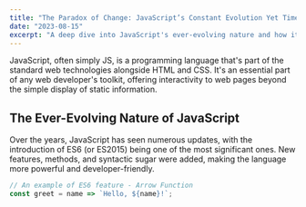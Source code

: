 ```yaml
---
title: "The Paradox of Change: JavaScript’s Constant Evolution Yet Timeless Essence"
date: "2023-08-15"
excerpt: "A deep dive into JavaScript's ever-evolving nature and how its core remains unchanged."
---
```


JavaScript, often simply JS, is a programming language that's part of the standard web technologies alongside HTML and CSS. It's an essential part of any web developer's toolkit, offering interactivity to web pages beyond the simple display of static information.

## The Ever-Evolving Nature of JavaScript

Over the years, JavaScript has seen numerous updates, with the introduction of ES6 (or ES2015) being one of the most significant ones. New features, methods, and syntactic sugar were added, making the language more powerful and developer-friendly.

```javascript
// An example of ES6 feature - Arrow Function
const greet = name => `Hello, ${name}!`;
